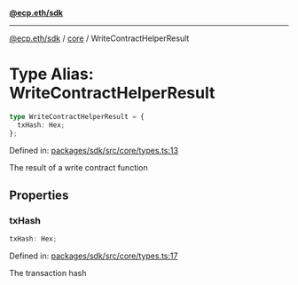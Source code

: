 [**@ecp.eth/sdk**](../../index.mdx)

***

[@ecp.eth/sdk](/sdk-reference/index.mdx) / [core](/sdk-reference/core/index.mdx) / WriteContractHelperResult

# Type Alias: WriteContractHelperResult

```ts
type WriteContractHelperResult = {
  txHash: Hex;
};
```

Defined in: [packages/sdk/src/core/types.ts:13](https://github.com/ecp-eth/comments-monorepo/blob/main/packages/sdk/src/core/types.ts#L13)

The result of a write contract function

## Properties

### txHash

```ts
txHash: Hex;
```

Defined in: [packages/sdk/src/core/types.ts:17](https://github.com/ecp-eth/comments-monorepo/blob/main/packages/sdk/src/core/types.ts#L17)

The transaction hash

